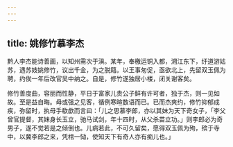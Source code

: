 ```yaml
---
---
---
```

title: 姚修竹慕李杰
---



黔人李杰能诗善画，以知州需次于滇。某年，奉檄运铜入都，溯江东下，纡道游姑苏，遇苏妓姚修竹，议出千金，为之脱籍。以王事匆促，亟欲北上，先留双玉佩为聘，约俟一年后改官吴中纳之。自是，修竹遂独居小楼，闭关谢客矣。

修竹善度曲，容丽而性静，平日于富家儿贵公子鲜有许可者，独于杰，则一见如故。至是益自晦。母或强之见客，循例寒暄数语而已。已而杰爽约，修竹抑郁成疾，弥留时，执母手欷歔而言曰：「儿之思慕李郎，亦以其妹为天下奇女子，「李父曾官提督，其妹身长玉立，驰马试剑，年十四时，从父杀苗立功。」则李郎必为奇男子，遂不觉若是之倾倒也。儿病若此，不可久留矣，愿得双玉佩为殉，殡于寺中，以冀李郎之来，凭棺一恸，使知天下有奇人亦有痴儿也。」